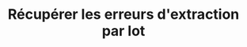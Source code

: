 ---
title: "Récupérer les erreurs d'extraction par lot"
openapi: 'v2-openapi GET /batch/scrape/{id}/errors'
---